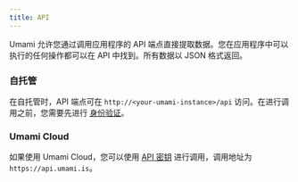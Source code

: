 ```yaml
---
title: API
---
```


Umami 允许您通过调用应用程序的 API 端点直接提取数据。您在应用程序中可以执行的任何操作都可以在 API 中找到。所有数据以 JSON 格式返回。

### 自托管

在自托管时，API 端点可在 `http://<your-umami-instance>/api` 访问。在进行调用之前，您需要先进行 [身份验证](/docs/api/authentication)。

### Umami Cloud

如果使用 Umami Cloud，您可以使用 [API 密钥](/docs/cloud/api-key) 进行调用，调用地址为 `https://api.umami.is`。